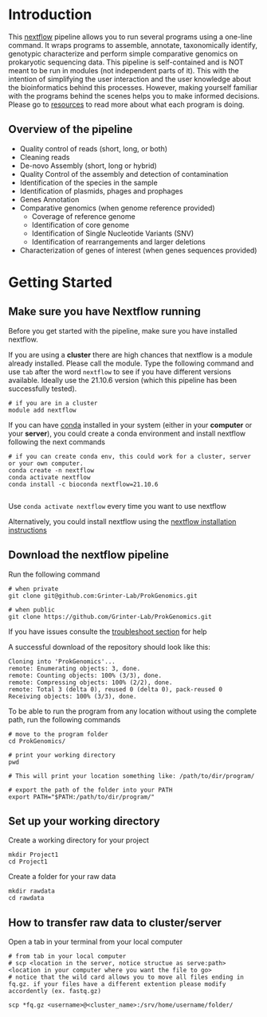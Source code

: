 # Introduction


This [nextflow](https://www.nextflow.io/) pipeline allows you to run several programs using a one-line command. It wraps programs to assemble, annotate, taxonomically identify, genotypic characterize and perform simple comparative genomics on prokaryotic sequencing data. This pipeline is self-contained and is NOT meant to be run in modules (not independent parts of it). This with the intention of simplifying the user interaction and the user knowledge about the bioinformatics behind this processes. However, making yourself familiar with the programs behind the scenes helps you to make informed decisions. Please go to [resources](resources.html) to read more about what each program is doing.  

## Overview of the pipeline

* Quality control of reads (short, long, or both)
* Cleaning reads
* De-novo Assembly (short, long or hybrid)
*	Quality Control of the assembly and detection of contamination
*	Identification of the species in the sample
*	Identification of plasmids, phages and prophages 
*	Genes Annotation
*	Comparative genomics (when genome reference provided) 
    * Coverage of reference genome
    * Identification of core genome
    * Identification of Single Nucleotide Variants (SNV)
    * Identification of rearrangements and larger deletions
* Characterization of genes of interest (when genes sequences provided)




# Getting Started

## Make sure you have Nextflow running

Before you get started with the pipeline, make sure you have installed nextflow. 

If you are using a **cluster** there are high chances that nextflow is a module already installed. Please call the module. Type the following command and use `tab` after the word `nextflow` to see if you have different versions available. Ideally use the 21.10.6 version (which this pipeline has been successfully tested).

```
# if you are in a cluster
module add nextflow
```

If you can have [conda](https://conda.io/projects/conda/en/latest/user-guide/getting-started.html) installed in your system (either in your **computer** or your **server**), you could create a conda environment and install nextflow following the next commands


```
# if you can create conda env, this could work for a cluster, server or your own computer. 
conda create -n nextflow
conda activate nextflow
conda install -c bioconda nextflow=21.10.6


```

Use `conda activate nextflow` every time you want to use nextflow


Alternatively, you could install nextflow using the [nextflow installation instructions](https://www.nextflow.io/docs/latest/getstarted.html)


## Download the nextflow pipeline

Run the following command

```
# when private
git clone git@github.com:Grinter-Lab/ProkGenomics.git

# when public
git clone https://github.com/Grinter-Lab/ProkGenomics.git

```

If you have issues consulte the [troubleshoot section](troubleshooting.html) for help

A successful download of the repository should look like this:

```
Cloning into 'ProkGenomics'...
remote: Enumerating objects: 3, done.
remote: Counting objects: 100% (3/3), done.
remote: Compressing objects: 100% (2/2), done.
remote: Total 3 (delta 0), reused 0 (delta 0), pack-reused 0
Receiving objects: 100% (3/3), done.
```

To be able to run the program from any location without using the complete path, run the following commands

```
# move to the program folder
cd ProkGenomics/

# print your working directory
pwd 

# This will print your location something like: /path/to/dir/program/

# export the path of the folder into your PATH
export PATH="$PATH:/path/to/dir/program/"
```

## Set up your working directory

Create a working directory for your project

```
mkdir Project1
cd Project1

```
Create a folder for your raw data

```
mkdir rawdata
cd rawdata
```

##  How to transfer raw data to cluster/server

Open a tab in your terminal from your local computer

```
# from tab in your local computer
# scp <location in the server, notice structue as serve:path> <location in your computer where you want the file to go>
# notice that the wild card allows you to move all files ending in fq.gz. if your files have a different extention please modify accordently (ex. fastq.gz)

scp *fq.gz <username>@<cluster_name>:/srv/home/username/folder/

```

